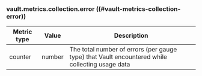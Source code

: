 ### vault.metrics.collection.error ((#vault-metrics-collection-error))

Metric type | Value   | Description
----------- | ------- | -----------
counter     | number  | The total number of errors (per gauge type) that Vault encountered while collecting usage data